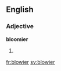 ==English==

===Adjective===
'''bloomier'''

# {{en-comparative of|blowy}}

[[fr:blowier]]
[[sv:blowier]]